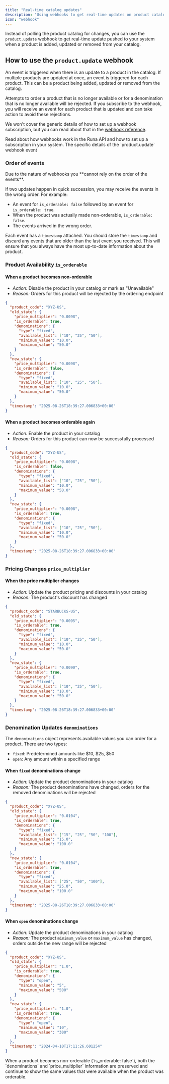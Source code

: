 ```yaml
---
title: "Real-time catalog updates"
description: "Using webhooks to get real-time updates on product catalog changes"
icon: "webhook"
---
```


Instead of polling the product catalog for changes, you can use the `product.update` webhook to get real-time update pushed to your system when a product is added, updated or removed from your catalog.

## How to use the `product.update` webhook

An event is triggered when there is an update to a product in the catalog. If multiple products are updated at once, an event is triggered for each product. This can be a product being added, updated or removed from the catalog.

Attempts to order a product that is no longer available or for a denomination that is no longer available will be rejected. If you subscribe to the webhook, you will receive an event for each product that is updated and can take action to avoid these rejections.

We won't cover the generic details of how to set up a webhook subscription, but you can read about that in the [webhook reference](/reference/webhooks).

<CardGroup cols={2}>
  <Card
    title="Webhook reference"
    icon="webhook"
    href="/reference/webhooks"
    horizontal
    arrow
  >
    Read about how webhooks work in the Runa API and how to set up a
    subscription in your system.
  </Card>
  <Card
    title="Product update webhook reference"
    icon="money-check-pen"
    href="/reference/2024-02-05/webhook/product.update"
    horizontal
    arrow
  >
    The specific details of the `product.update` webhook event
  </Card>
</CardGroup>

### Order of events

<Warning>
  Due to the nature of webhooks you **cannot rely on the order of the events**.
</Warning>

If two updates happen in quick succession, you may receive the events in the wrong order. For example:

- An event for `is_orderable: false` followed by an event for `is_orderable: true`.
- When the product was actually made non-orderable, `is_orderable: false`.
- The events arrived in the wrong order.

Each event has a `timestamp` attached. You should store the `timestamp` and discard any events that are older than the last event you received. This will ensure that you always have the most up-to-date information about the product.

### Product Availability `is_orderable`

#### When a product becomes non-orderable

- _Action:_ Disable the product in your catalog or mark as "Unavailable"
- _Reason:_ Orders for this product will be rejected by the ordering endpoint

```json Example payload where a product becomes non-orderable {5,15} [expandable]
{
  "product_code": "XYZ-US",
  "old_state": {
    "price_multiplier": "0.0098",
    "is_orderable": true,
    "denominations": {
      "type": "fixed",
      "available_list": ["10", "25", "50"],
      "minimum_value": "10.0",
      "maximum_value": "50.0"
    }
  },
  "new_state": {
    "price_multiplier": "0.0098",
    "is_orderable": false,
    "denominations": {
      "type": "fixed",
      "available_list": ["10", "25", "50"],
      "minimum_value": "10.0",
      "maximum_value": "50.0"
    }
  },
  "timestamp": "2025-08-26T18:39:27.006833+00:00"
}
```

#### When a product becomes orderable again

- _Action:_ Enable the product in your catalog
- _Reason:_ Orders for this product can now be successfully processed

```json Example payload where a product becomes orderable again {5,15} [expandable]
{
  "product_code": "XYZ-US",
  "old_state": {
    "price_multiplier": "0.0098",
    "is_orderable": false,
    "denominations": {
      "type": "fixed",
      "available_list": ["10", "25", "50"],
      "minimum_value": "10.0",
      "maximum_value": "50.0"
    }
  },
  "new_state": {
    "price_multiplier": "0.0098",
    "is_orderable": true,
    "denominations": {
      "type": "fixed",
      "available_list": ["10", "25", "50"],
      "minimum_value": "10.0",
      "maximum_value": "50.0"
    }
  },
  "timestamp": "2025-08-26T18:39:27.006833+00:00"
}
```

### Pricing Changes `price_multiplier`

#### When the price multiplier changes

- _Action:_ Update the product pricing and discounts in your catalog
- _Reason:_ The product's discount has changed

```json Example payload where the price multiplier changes {4,14} [expandable]
{
  "product_code": "STARBUCKS-US",
  "old_state": {
    "price_multiplier": "0.0095",
    "is_orderable": true,
    "denominations": {
      "type": "fixed",
      "available_list": ["10", "25", "50"],
      "minimum_value": "10.0",
      "maximum_value": "50.0"
    }
  },
  "new_state": {
    "price_multiplier": "0.0090",
    "is_orderable": true,
    "denominations": {
      "type": "fixed",
      "available_list": ["10", "25", "50"],
      "minimum_value": "10.0",
      "maximum_value": "50.0"
    }
  },
  "timestamp": "2025-08-26T18:39:27.006833+00:00"
}
```

### Denomination Updates `denominations`

The `denominations` object represents available values you can order for a product. There are two types:

- `fixed`: Predetermined amounts like \$10, \$25, \$50
- `open`: Any amount within a specified range

#### When `fixed` denominations change

- _Action:_ Update the product denominations in your catalog
- _Reason:_ The product denominations have changed, orders for the removed denominations will be rejected

```json Example payload where a denomination is removed {4,14} [expandable]
{
  "product_code": "XYZ-US",
  "old_state": {
    "price_multiplier": "0.0104",
    "is_orderable": true,
    "denominations": {
      "type": "fixed",
      "available_list": ["15", "25", "50", "100"],
      "minimum_value": "15.0",
      "maximum_value": "100.0"
    }
  },
  "new_state": {
    "price_multiplier": "0.0104",
    "is_orderable": true,
    "denominations": {
      "type": "fixed",
      "available_list": ["25", "50", "100"],
      "minimum_value": "25.0",
      "maximum_value": "100.0"
    }
  },
  "timestamp": "2025-08-26T18:39:27.006833+00:00"
}
```

#### When `open` denominations change

- _Action:_ Update the product denominations in your catalog
- _Reason:_ The product `minimum_value` or `maximum_value` has changed, orders outside the new range will be rejected

```json Example payload where a denomination is removed {4,14} [expandable]
{
  "product_code": "XYZ-US",
  "old_state": {
    "price_multiplier": "1.0",
    "is_orderable": true,
    "denominations": {
      "type": "open",
      "minimum_value": "5",
      "maximum_value": "500"
    }
  },
  "new_state": {
    "price_multiplier": "1.0",
    "is_orderable": true,
    "denominations": {
      "type": "open",
      "minimum_value": "10",
      "maximum_value": "300"
    }
  },
  "timestamp": "2024-04-10T17:11:26.601254"
}
```

<Note>
  When a product becomes non-orderable (`is_orderable: false`), both the
  `denominations` and `price_multiplier` information are preserved and continue
  to show the same values that were available when the product was orderable.
</Note>
